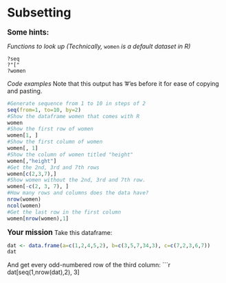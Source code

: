 Subsetting
========================================================

<big>**Some hints:**</big>

*Functions to look up (Technically,* `women` *is a default dataset in R)*
```
?seq
?"["
?women
```
*Code examples*
Note that this output has '#'es before it for ease of copying and pasting.
```r
#Generate sequence from 1 to 10 in steps of 2
seq(from=1, to=10, by=2)
#Show the dataframe women that comes with R
women
#Show the first row of women
women[1, ]
#Show the first column of women
women[, 1]
#Show the column of women titled "height"
women[,"height"]
#Get the 2nd, 3rd and 7th rows
women[c(2,3,7),]
#Show women without the 2nd, 3rd and 7th row.
women[-c(2, 3, 7), ]
#How many rows and columns does the data have?
nrow(women)
ncol(women)
#Get the last row in the first column
women[nrow(women),1]
```

<big>**Your mission**</big>
Take this dataframe:
```r
dat <- data.frame(a=c(1,2,4,5,2), b=c(3,5,7,34,3), c=c(7,2,3,6,7))
dat
```
And get every odd-numbered row of the third column:
```r
dat[seq(1,nrow(dat),2), 3]